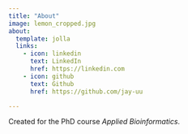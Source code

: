 ```yaml
---
title: "About"
image: lemon_cropped.jpg
about:
  template: jolla
  links:
    - icon: linkedin
      text: LinkedIn
      href: https://linkedin.com
    - icon: github
      text: Github
      href: https://github.com/jay-uu

---
```


Created for the PhD course *Applied Bioinformatics*.
